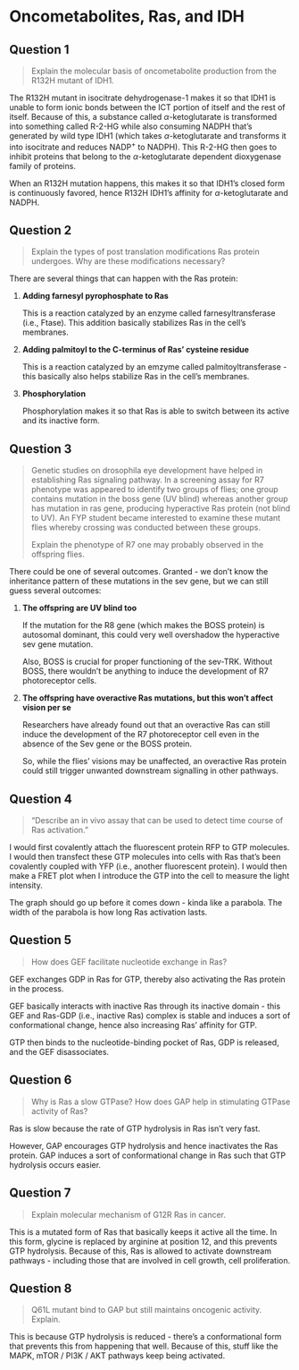 # Oncometabolites, Ras, and IDH

## Question 1

> Explain the molecular basis of oncometabolite production from the R132H mutant of IDH1.

The R132H mutant in isocitrate dehydrogenase-1 makes it so that IDH1 is unable to form ionic bonds between the ICT portion of itself and the rest of itself.  Because of this, a substance called $\alpha$-ketoglutarate is transformed into something called R-2-HG while also consuming NADPH that's generated by wild type IDH1 (which takes $\alpha$-ketoglutarate and transforms it into isocitrate and reduces NADP^+^ to NADPH). This R-2-HG then goes to inhibit proteins that belong to the $\alpha$-ketoglutarate dependent dioxygenase family of proteins.

When an R132H mutation happens, this makes it so that IDH1's closed form is continuously favored, hence R132H IDH1's affinity for $\alpha$-ketoglutarate and NADPH.

## Question 2

> Explain the types of post translation modifications Ras protein undergoes. Why are these modifications necessary?

There are several things that can happen with the Ras protein:

1.  **Adding farnesyl pyrophosphate to Ras** 

    This is a reaction catalyzed by an enzyme called farnesyltransferase (i.e., Ftase).  This addition basically stabilizes Ras in the cell's membranes.
    
1.  **Adding palmitoyl to the C-terminus of Ras' cysteine residue**

    This is a reaction catalyzed by an emzyme called palmitoyltransferase - this basically also helps stabilize Ras in the cell's membranes.
    
1.  **Phosphorylation**

    Phosphorylation makes it so that Ras is able to switch between its active and its inactive form.
    
## Question 3

> Genetic studies on drosophila eye development have helped in establishing Ras signaling pathway. In a screening assay for R7 phenotype was appeared to identify two groups of flies; one group contains mutation in the boss gene (UV blind) whereas another group has mutation in ras gene, producing hyperactive Ras protein (not blind to UV). An FYP student became interested to examine these mutant flies whereby crossing was conducted between these groups. 
>
> Explain the phenotype of R7 one may probably observed in the offspring flies.

There could be one of several outcomes.  Granted - we don't know the inheritance pattern of these mutations in the sev gene, but we can still guess several outcomes:

1.  **The offspring are UV blind too**

    If the mutation for the R8 gene (which makes the BOSS protein) is autosomal dominant, this could very well overshadow the hyperactive sev gene mutation.
    
    Also, BOSS is crucial for proper functioning of the sev-TRK.  Without BOSS, there wouldn't be anything to induce the development of R7 photoreceptor cells.
    
1.  **The offspring have overactive Ras mutations, but this won't affect vision per se**

    Researchers have already found out that an overactive Ras can still induce the development of the R7 photoreceptor cell even in the absence of the Sev gene or the BOSS protein.
    
    So, while the flies' visions may be unaffected, an overactive Ras protein could still trigger unwanted downstream signalling in other pathways.
    
## Question 4

> "Describe an in vivo assay that can be used to detect time course of Ras activation."

I would first covalently attach the fluorescent protein RFP to GTP molecules.  I would then transfect these GTP molecules into cells with Ras that's been covalently coupled with YFP (i.e., another fluorescent protein).  I would then make a FRET plot when I introduce the GTP into the cell to measure the light intensity.

The graph should go up before it comes down - kinda like a parabola.  The width of the parabola is how long Ras activation lasts.

## Question 5

> How does GEF facilitate nucleotide exchange in Ras?

GEF exchanges GDP in Ras for GTP, thereby also activating the Ras protein in the process.

GEF basically interacts with inactive Ras through its inactive domain - this GEF and Ras-GDP (i.e., inactive Ras) complex is stable and induces a sort of conformational change, hence also increasing Ras' affinity for GTP.

GTP then binds to the nucleotide-binding pocket of Ras, GDP is released, and the GEF disassociates.

## Question 6

> Why is Ras a slow GTPase? How does GAP help in stimulating GTPase activity of Ras?

Ras is slow because the rate of GTP hydrolysis in Ras isn't very fast.  

However, GAP encourages GTP hydrolysis and hence inactivates the Ras protein.  GAP induces a sort of conformational change in Ras such that GTP hydrolysis occurs easier.  

## Question 7

> Explain molecular mechanism of G12R Ras in cancer.

This is a mutated form of Ras that basically keeps it active all the time.  In this form, glycine is replaced by arginine at position 12, and this prevents GTP hydrolysis.  Because of this, Ras is allowed to activate downstream pathways - including those that are involved in cell growth, cell proliferation.

## Question 8

> Q61L mutant bind to GAP but still maintains oncogenic activity. Explain.

This is because GTP hydrolysis is reduced - there's a conformational form that prevents this from happening that well.  Because of this, stuff like the MAPK, mTOR / PI3K / AKT pathways keep being activated.